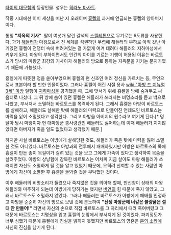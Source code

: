 [[타이의 대모험]]의 등장인물. 성우는 [[히라노 마사토]].

작중 시대에선 이미 세상을 떠난 지 오래이며 [[흉켈]]의 과거에 언급되는 흉켈의 양아버지이다.

통칭 '''"지옥의 기사"'''. 팔이 여섯개 달린 갈색의 [[스켈레톤]]으로 무기로는 6도류를 사용한다. 과거 [[해들러]]가 마왕으로서 전 세계를 석권하던 무렵에 해들러의 부하로 아직 갓난 아기였던 흉켈이 전쟁터 속에 버려져있는 걸 가엾게 여겨 데려다 해들러의 지하마성에서 키우게 된다. 마왕의 부하이면서도 인간의 아이를 기르는 기행이 허용된 이유는 바르토스가 당시의 마왕군 최강의 기사이자 해들러의 방으로 통하는 지옥문을 지키는 문지기였기 때문에 가능했다. 

흉켈에게 따뜻한 정을 쏟아부었으며 흉켈의 현 신조인 여러 정신을 가르치는 등, 무인으로서 표본이라 할 만한 인물이었다. 그러나 흉켈이 어린 시절 용사 [[wiki:"아방 드 지뉴얼 3세" 아방]] 일행이 [[지하마성]]을 공격했을 때, 그에 맞서기 위해 흉켈을 방에 숨겨두고 싸움터로 나섰다. 그 뒤 방에 숨어 있던 흉켈은 해들러가 쓰러지는 비명소리를 듣고 밖으로 나왔고, 부서져서 소멸하는 바르토스를 목격하게 된다. 그래서 흉켈은 아방이 바르토스를 살해하고, 해들러도 살해한 탓에 해들러의 마력으로 만들어진 언데드인 바르토스는 마력을 잃어 소멸했다고 생각한다. 그리고 아방을 아버지의 원수라고 여기게 된다.[* 덩달아 당시 마왕이자 현 대마왕군 총사령관인 해들러도 싫어하는데 이때 해들러가 지지않았다면 아버지가 죽을 일도 없었다고 생각했기 때문.]

하지만 사실 바르토스는 아방에게 살해당한 것도, 해들러가 죽은 탓에 마력을 잃어 소멸한 것도 아니었다. 바르토스는 아방과의 전투에서 패배하였지만 아방은 바르토스의 목에 흉켈이 만든 종이 목걸이가 걸려 있는 것을 보고 그에게 가족이 있다고 생각하여 목숨을 살려주었다. 아방의 상냥함에 감복한 바르토스는 어차피 지금 살아도 마왕 해들러가 쓰러지면 자신도 소멸하게 될 것을 알고 있었기 때문에, 오히려 신뢰할 수 있는 사람인 아방에게 자신이 소멸한 후 흉켈을 돌봐줄 것을 부탁했던 것이다.

이후 해들러의 비명소리가 들렸으나 죽지않은 것을 의아해 할때, 만신창이 상태의 마왕 해들러와 마주하게 되는데 아방에게 당하기는 했지만 [[버언]]의 힘 때문에 죽지 않았고, 그래서 바르토스도 소멸하지 않았다. 그러나 해들러는 바르토스가 아방에게 패배를 인정하고 아방을 순순히 자신의 방으로 보낸 것에 분노하여 '''"신생 마왕군에 너같은 불량품은 절대 안 만들어!"''' 라면서 자신의 손으로 직접 바르토스를 그 자리에서 때려 죽여버렸고 그 때문에 바르토스는 치명상을 입고 흉켈의 눈앞에서 부서지게 된 것이었다. 파괴정도가 너무 심했기 때문에 흉켈에게 진실을 밝히지 못했지만 바르토스의 영혼은 [[혼의 소라]]에 자신의 진심을 남기게 된다.
